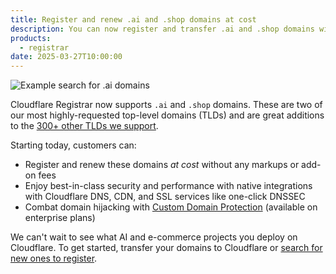 ```yaml
---
title: Register and renew .ai and .shop domains at cost
description: You can now register and transfer .ai and .shop domains with Cloudflare
products:
  - registrar
date: 2025-03-27T10:00:00
---
```


![Example search for .ai domains](~/assets/images/changelog/registrar/2025-03-27-ai-domains-available.png)

Cloudflare Registrar now supports `.ai` and `.shop` domains. These are two of our most highly-requested top-level domains (TLDs) and are great additions to the [300+ other TLDs we support](https://domains.cloudflare.com/tlds).

Starting today, customers can:

- Register and renew these domains _at cost_ without any markups or add-on fees
- Enjoy best-in-class security and performance with native integrations with Cloudflare DNS, CDN, and SSL services like one-click DNSSEC
- Combat domain hijacking with [Custom Domain Protection](https://www.cloudflare.com/products/registrar/custom-domain-protection/) (available on enterprise plans)

We can't wait to see what AI and e-commerce projects you deploy on Cloudflare. To get started, transfer your domains to Cloudflare or [search for new ones to register](https://domains.cloudflare.com/).
